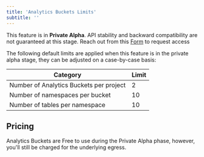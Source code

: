 ```yaml
---
title: 'Analytics Buckets Limits'
subtitle: ''
---
```


<Admonition type="caution">

This feature is in **Private Alpha**. API stability and backward compatibility are not guaranteed at this stage. Reach out from this [Form](https://forms.supabase.com/analytics-buckets) to request access

</Admonition>

The following default limits are applied when this feature is in the private alpha stage, they can be adjusted on a case-by-case basis:

| **Category**                            | **Limit** |
| --------------------------------------- | --------- |
| Number of Analytics Buckets per project | 2         |
| Number of namespaces per bucket         | 10        |
| Number of tables per namespace          | 10        |

## Pricing

Analytics Buckets are Free to use during the Private Alpha phase,
however, you'll still be charged for the underlying egress.
